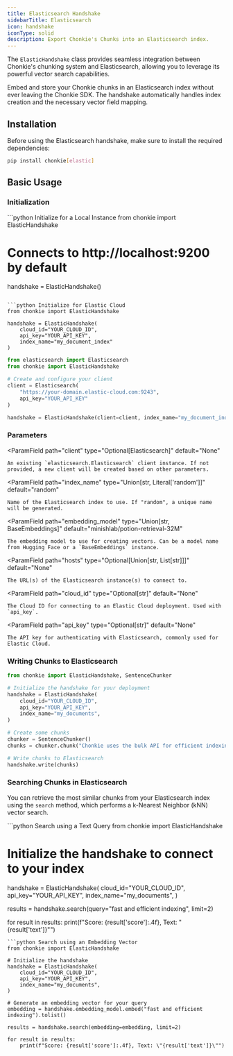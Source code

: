 ```yaml
---
title: Elasticsearch Handshake
sidebarTitle: Elasticsearch
icon: handshake
iconType: solid
description: Export Chonkie's Chunks into an Elasticsearch index.
---
```


The `ElasticHandshake` class provides seamless integration between Chonkie's chunking system and Elasticsearch, allowing you to leverage its powerful vector search capabilities.

Embed and store your Chonkie chunks in an Elasticsearch index without ever leaving the Chonkie SDK. The handshake automatically handles index creation and the necessary vector field mapping.

## Installation

Before using the Elasticsearch handshake, make sure to install the required dependencies:

```bash
pip install chonkie[elastic]
```

## Basic Usage

### Initialization
<CodeGroup>
```python Initialize for a Local Instance
from chonkie import ElasticHandshake

# Connects to http://localhost:9200 by default
handshake = ElasticHandshake()
```

```python Initialize for Elastic Cloud
from chonkie import ElasticHandshake

handshake = ElasticHandshake(
    cloud_id="YOUR_CLOUD_ID",
    api_key="YOUR_API_KEY",
    index_name="my_document_index"
)
```

```python Initialize with an Existing Client
from elasticsearch import Elasticsearch
from chonkie import ElasticHandshake

# Create and configure your client
client = Elasticsearch(
    "https://your-domain.elastic-cloud.com:9243",
    api_key="YOUR_API_KEY"
)

handshake = ElasticHandshake(client=client, index_name="my_document_index")
```
</CodeGroup>

### Parameters

<ParamField
    path="client"
    type="Optional[Elasticsearch]"
    default="None"
>
    An existing `elasticsearch.Elasticsearch` client instance. If not provided, a new client will be created based on other parameters.
</ParamField>

<ParamField
    path="index_name"
    type="Union[str, Literal['random']]"
    default="random"
>
    Name of the Elasticsearch index to use. If "random", a unique name will be generated.
</ParamField>

<ParamField
    path="embedding_model"
    type="Union[str, BaseEmbeddings]"
    default="minishlab/potion-retrieval-32M"
>
    The embedding model to use for creating vectors. Can be a model name from Hugging Face or a `BaseEmbeddings` instance.
</ParamField>

<ParamField
    path="hosts"
    type="Optional[Union[str, List[str]]]"
    default="None"
>
    The URL(s) of the Elasticsearch instance(s) to connect to.
</ParamField>

<ParamField
    path="cloud_id"
    type="Optional[str]"
    default="None"
>
    The Cloud ID for connecting to an Elastic Cloud deployment. Used with `api_key`.
</ParamField>

<ParamField
    path="api_key"
    type="Optional[str]"
    default="None"
>
    The API key for authenticating with Elasticsearch, commonly used for Elastic Cloud.
</ParamField>


### Writing Chunks to Elasticsearch

```python
from chonkie import ElasticHandshake, SentenceChunker

# Initialize the handshake for your deployment
handshake = ElasticHandshake(
    cloud_id="YOUR_CLOUD_ID",
    api_key="YOUR_API_KEY",
    index_name="my_documents",
)

# Create some chunks
chunker = SentenceChunker()
chunks = chunker.chunk("Chonkie uses the bulk API for efficient indexing. It's fast and reliable!")

# Write chunks to Elasticsearch
handshake.write(chunks)
```

### Searching Chunks in Elasticsearch

You can retrieve the most similar chunks from your Elasticsearch index using the `search` method, which performs a k-Nearest Neighbor (kNN) vector search.

<CodeGroup>
```python Search using a Text Query
from chonkie import ElasticHandshake

# Initialize the handshake to connect to your index
handshake = ElasticHandshake(
    cloud_id="YOUR_CLOUD_ID",
    api_key="YOUR_API_KEY",
    index_name="my_documents",
)

results = handshake.search(query="fast and efficient indexing", limit=2)

for result in results:
    print(f"Score: {result['score']:.4f}, Text: \"{result['text']}\"")
```
```python Search using an Embedding Vector
from chonkie import ElasticHandshake

# Initialize the handshake
handshake = ElasticHandshake(
    cloud_id="YOUR_CLOUD_ID",
    api_key="YOUR_API_KEY",
    index_name="my_documents",
)

# Generate an embedding vector for your query
embedding = handshake.embedding_model.embed("fast and efficient indexing").tolist()

results = handshake.search(embedding=embedding, limit=2)

for result in results:
    print(f"Score: {result['score']:.4f}, Text: \"{result['text']}\"")
```
</CodeGroup>